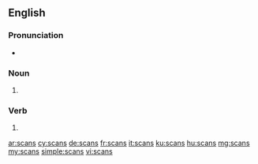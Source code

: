 ==English==

===Pronunciation===
* {{rhymes|ɑːns|lang=en}}

===Noun===
{{head|en|plural}}

# {{plural of|scan|lang=en}}

===Verb===
{{head|en}}

# {{en-third-person singular of|scan}}

[[ar:scans]]
[[cy:scans]]
[[de:scans]]
[[fr:scans]]
[[it:scans]]
[[ku:scans]]
[[hu:scans]]
[[mg:scans]]
[[my:scans]]
[[simple:scans]]
[[vi:scans]]